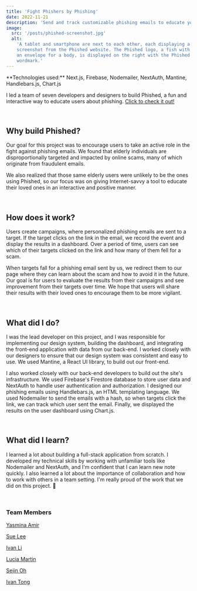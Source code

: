 ```yaml
---
title: 'Fight Phishers by Phishing'
date: 2022-11-21
description: 'Send and track customizable phishing emails to educate your loved ones with Phished.'
image:
  src: '/posts/phished-screenshot.jpg'
  alt:
    'A tablet and smartphone are next to each other, each displaying a
    screenshot from the Phished website. The Phished logo, a fish with
    an envelope for a body, is displayed on the right with the Phished
    wordmark.'
---
```



<Note emoji="📟" type="technology">
  **Technologies used:** Next.js, Firebase, Nodemailer, NextAuth,
  Mantine, Handlebars.js, Chart.js
</Note>

<br />

I led a team of seven developers and designers to build Phished, a fun
and interactive way to educate users about phishing.
[Click to check it out!](https://phished.up.railway.app/)

<br />

## Why build Phished?

Our goal for this project was to encourage users to take an active
role in the fight against phishing emails. We found that elderly
individuals are disproportionally targeted and impacted by online
scams, many of which originate from fraudulent emails.

We also realized that those same elderly users were unlikely to be the
ones using Phished, so our focus was on giving Internet-savvy a tool
to educate their loved ones in an interactive and positive manner.

<br />

## How does it work?

Users create campaigns, where personalized phishing emails are sent to
a target. If the target clicks on the link in the email, we record the
event and display the results in a dashboard. Over a period of time,
users can see which of their targets clicked on the link and how many
of them fell for a scam.

When targets fall for a phishing email sent by us, we redirect them to
our page where they can learn about the scam and how to avoid it in
the future. Our goal is for users to evaluate the results from their
campaigns and see improvement from their targets over time. We hope
that users will share their results with their loved ones to encourage
them to be more vigilant.

<br />

## What did I do?

I was the lead developer on this project, and I was responsible for
implementing our design system, building the dashboard, and
integrating the front-end application with data from our back-end. I worked closely with our designers to
ensure that our design system was consistent and easy to use. We used
Mantine, a React UI library, to build out our front-end.

I also worked closely with our back-end developers to build out the
site's infrastructure. We used Firebase's Firestore database to store
user data and NextAuth to handle user authentication and
authorization. I designed our phishing emails using Handlebars.js, an
HTML templating language. We used Nodemailer to send the emails with a
hash, so when targets click the link, we can track which user sent the
email. Finally, we displayed the results on the user dashboard using
Chart.js.

<br />

## What did I learn?

I learned a lot about building a full-stack application from scratch.
I developed my technical skills by working with unfamiliar tools like
Nodemailer and NextAuth, and I'm confident that I can learn new
note quickly. I also learned a lot about the importance of
collaboration and how to work with others in a team setting. I'm
really proud of the work that we did on this project. 🎣

<br />

### Team Members
[Yasmina Amir](https://www.linkedin.com/in/yasmina-amirifar/)

[Sue Lee](https://www.linkedin.com/in/slee1204/)

[Ivan Li](https://www.linkedin.com/in/ivan-ligahei/)

[Lucia Martin](https://www.linkedin.com/in/luciaemm/)

[Sejin Oh](https://www.linkedin.com/in/sj-oh/)

[Ivan Tong](https://www.linkedin.com/in/itong539/)
